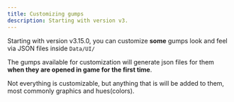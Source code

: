 ```yaml
---
title: Customizing gumps
description: Starting with version v3.
---
```


Starting with version v3.15.0, you can customize **some** gumps look and feel via JSON files inside `Data/UI/`  

The gumps available for customization will generate json files for them **when they are opened in game for the first time**.

Not everything is customizable, but anything that is will be added to them, most commonly graphics and hues(colors).